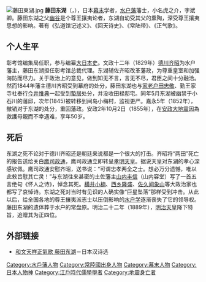{{multiple issues|
{{non-free|time=2014-08-03T14:19:38+00:00}}
{{original research|time=2014-08-03T14:19:38+00:00}}
{{unreferenced|time=2014-08-03T14:19:38+00:00}}
}}
[[File:藤田東湖.jpg|thumb]]
'''藤田东湖'''（{{jpn|j=藤田 東湖|hg=ふじた とうこ|rm=Fujita Tōko}}，{{bd|1806年||1855年||}}），日本[[幕末|幕末]]学者，[[水户藩|水户藩]]藩士，小名虎之介，字斌卿。藤田东湖之父[[藤田幽谷|幽谷]]是个尊王攘夷论者，东湖自幼受其父的熏陶，深受尊王攘夷思想的影响。著有《弘道馆记述义》、《回天诗史》、《常陆带》、《正气歌》。

==个人生平==
彰考馆编集局任职，参与编纂[[大日本史|大日本史]]。文政十二年（1829年）[[德川齐昭|德川齐昭]]为水户藩主，藤田东湖担任彰考馆总裁代理。东湖辅佐齐昭改革藩政，为尊重皇室和加强海防而尽力。关于政治上的意见，做到知无不言，言无不尽，君臣之间十分融洽。然而1844年藩主德川齐昭受到幕府的{{link-ja|謹慎}}处分，藤田东湖也与[[家老|家老]][[户田忠敬|户田忠敬]]、勤王家寺社奉行[[今井惟典|今井惟典]]一起受到[[蟄居|蟄居]]处分，并没收田禄邸宅。同年5月东湖被幽禁于小石川的藩邱，次年(1845)被转移到间岛小梅村，监视更严。嘉永5年（1852年），撤销对于东湖的处分，重回藩政。安政2年10月2日（1855年），在[[安政大地震|安政大地震]]因為救護母親而不幸遇难，享年50岁。

==死后==
东湖之死不论对于德川齐昭还是朝廷来说都是一个很大的打击。齐昭将“两田”死亡的报告送给关白[[鹰司政通|鹰司政通]]，鹰司政通立即转呈[[孝明天皇|孝明天皇]]。据说天皇对东湖的孝心深感钦佩。鹰司政通安慰齐昭，送书说：“可谓忠孝两全之士。想必万分遗憾，唯以此敕旨慰其亡灵！”与东湖往来甚密的土佐藩主[[山内丰信|山内丰信]]（山内容堂）写了一首五言绝句《怀人之诗》，悼念其死。[[横井小楠|横井小楠]]、[[西乡隆盛|西乡隆盛]]、[[佐久间象山|佐久间象山]]等大政治家也都写了哀悼诗。东湖之死对当时有见识的人确实像“巨星坠落”那样受到冲击。从此以后，给全国各地的尊王攘夷派志士以压倒影响的[[水户学|水户学]]逐渐丧失了它的领导权。藤田东湖的遗体葬于水户的常盘原。明治二十二年（1889年），[[明治天皇|明治天皇]]降下特旨，追赠其为正四位。

==外部链接==
* [http://www5a.biglobe.ne.jp/~shici/jpn15.htm 和文天祥正氣歌 藤田东湖]－日本汉诗选

{{DEFAULTSORT:Fujita, Tōko}}
{{Normdaten}}
[[Category:水戶藩人物|Category:水戶藩人物]]
[[Category:常陸國出身人物|Category:常陸國出身人物]]
[[Category:幕末人物|Category:幕末人物]]
[[Category:日本人物神|Category:日本人物神]]
[[Category:江戶時代儒學學者|Category:江戶時代儒學學者]]
[[Category:地震身亡者|Category:地震身亡者]]